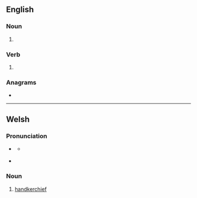 ==English==

===Noun===
{{head|en|noun form}}

# {{plural of|en|hance}}

===Verb===
{{head|en|verb form}}

# {{en-third-person singular of|hance}}

===Anagrams===
* {{anagrams|en|a=acehns|Cashen|Schena|encash|naches|sencha}}

----

==Welsh==

===Pronunciation===
* {{a|cy-N|standard|colloquial}} {{IPA|cy|/ˈhankɛs/}}
** {{a|cy-N|colloquial}} {{IPA|cy|/ˈhankas/}}
* {{a|cy-S}} {{IPA|cy|/ˈhankɛs/}}

===Noun===
{{cy-noun|f|hancesi}}

# [[handkerchief]]
#: {{syn|cy|macyn|cadach|ffunen|neisied}}